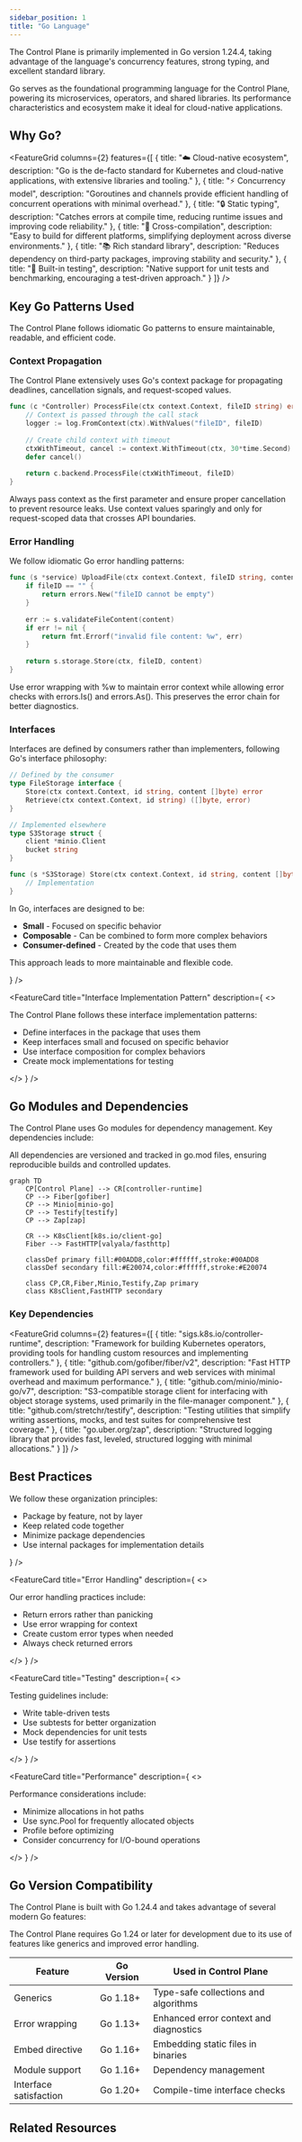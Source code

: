 ```yaml
---
sidebar_position: 1
title: "Go Language"
---
```



<PageHeader 
  title="Go Language"
  description="The foundation of the Control Plane's architecture"
/>

The Control Plane is primarily implemented in Go version 1.24.4, taking advantage of the language's concurrency features, strong typing, and excellent standard library.

<InfoSection type="info" title="Go in the Control Plane">
  Go serves as the foundational programming language for the Control Plane, powering its microservices, operators, and shared libraries. Its performance characteristics and ecosystem make it ideal for cloud-native applications.
</InfoSection>

## Why Go?

<FeatureGrid columns={2} features={[
  {
    title: "☁️ Cloud-native ecosystem",
    description: "Go is the de-facto standard for Kubernetes and cloud-native applications, with extensive libraries and tooling."
  },
  {
    title: "⚡ Concurrency model",
    description: "Goroutines and channels provide efficient handling of concurrent operations with minimal overhead."
  },
  {
    title: "🔒 Static typing",
    description: "Catches errors at compile time, reducing runtime issues and improving code reliability."
  },
  {
    title: "🧩 Cross-compilation",
    description: "Easy to build for different platforms, simplifying deployment across diverse environments."
  },
  {
    title: "📚 Rich standard library",
    description: "Reduces dependency on third-party packages, improving stability and security."
  },
  {
    title: "🧪 Built-in testing",
    description: "Native support for unit tests and benchmarking, encouraging a test-driven approach."
  }
]} />

## Key Go Patterns Used

<InfoSection type="tip" title="Idiomatic Go">
  The Control Plane follows idiomatic Go patterns to ensure maintainable, readable, and efficient code.
</InfoSection>

### Context Propagation

The Control Plane extensively uses Go's context package for propagating deadlines, cancellation signals, and request-scoped values.

```go
func (c *Controller) ProcessFile(ctx context.Context, fileID string) error {
    // Context is passed through the call stack
    logger := log.FromContext(ctx).WithValues("fileID", fileID)
    
    // Create child context with timeout
    ctxWithTimeout, cancel := context.WithTimeout(ctx, 30*time.Second)
    defer cancel()
    
    return c.backend.ProcessFile(ctxWithTimeout, fileID)
}
```

<InfoSection type="note" title="Context best practices">
  Always pass context as the first parameter and ensure proper cancellation to prevent resource leaks. Use context values sparingly and only for request-scoped data that crosses API boundaries.
</InfoSection>

### Error Handling

We follow idiomatic Go error handling patterns:

```go
func (s *service) UploadFile(ctx context.Context, fileID string, content []byte) error {
    if fileID == "" {
        return errors.New("fileID cannot be empty")
    }
    
    err := s.validateFileContent(content)
    if err != nil {
        return fmt.Errorf("invalid file content: %w", err)
    }
    
    return s.storage.Store(ctx, fileID, content)
}
```

<InfoSection type="warning" title="Error wrapping">
  Use error wrapping with %w to maintain error context while allowing error checks with errors.Is() and errors.As(). This preserves the error chain for better diagnostics.
</InfoSection>

### Interfaces

Interfaces are defined by consumers rather than implementers, following Go's interface philosophy:

```go
// Defined by the consumer
type FileStorage interface {
    Store(ctx context.Context, id string, content []byte) error
    Retrieve(ctx context.Context, id string) ([]byte, error)
}

// Implemented elsewhere
type S3Storage struct {
    client *minio.Client
    bucket string
}

func (s *S3Storage) Store(ctx context.Context, id string, content []byte) error {
    // Implementation
}
```

<CardGrid columns={2}>
  <FeatureCard
    title="Interface Design Philosophy"
    description={
      <>
        <p>In Go, interfaces are designed to be:</p>
        <ul>
          <li><strong>Small</strong> - Focused on specific behavior</li>
          <li><strong>Composable</strong> - Can be combined to form more complex behaviors</li>
          <li><strong>Consumer-defined</strong> - Created by the code that uses them</li>
        </ul>
        <p>This approach leads to more maintainable and flexible code.</p>
      </>
    }
  />
  
  <FeatureCard
    title="Interface Implementation Pattern"
    description={
      <>
        <p>The Control Plane follows these interface implementation patterns:</p>
        <ul>
          <li>Define interfaces in the package that uses them</li>
          <li>Keep interfaces small and focused on specific behavior</li>
          <li>Use interface composition for complex behaviors</li>
          <li>Create mock implementations for testing</li>
        </ul>
      </>
    }
  />
</CardGrid>

## Go Modules and Dependencies

The Control Plane uses Go modules for dependency management. Key dependencies include:

<InfoSection type="note" title="Dependency management">
  All dependencies are versioned and tracked in go.mod files, ensuring reproducible builds and controlled updates.
</InfoSection>

```mermaid
graph TD
    CP[Control Plane] --> CR[controller-runtime]
    CP --> Fiber[gofiber]
    CP --> Minio[minio-go]
    CP --> Testify[testify]
    CP --> Zap[zap]
    
    CR --> K8sClient[k8s.io/client-go]
    Fiber --> FastHTTP[valyala/fasthttp]
    
    classDef primary fill:#00ADD8,color:#ffffff,stroke:#00ADD8
    classDef secondary fill:#E20074,color:#ffffff,stroke:#E20074
    
    class CP,CR,Fiber,Minio,Testify,Zap primary
    class K8sClient,FastHTTP secondary
```

### Key Dependencies

<FeatureGrid columns={2} features={[
  {
    title: "sigs.k8s.io/controller-runtime",
    description: "Framework for building Kubernetes operators, providing tools for handling custom resources and implementing controllers."
  },
  {
    title: "github.com/gofiber/fiber/v2",
    description: "Fast HTTP framework used for building API servers and web services with minimal overhead and maximum performance."
  },
  {
    title: "github.com/minio/minio-go/v7",
    description: "S3-compatible storage client for interfacing with object storage systems, used primarily in the file-manager component."
  },
  {
    title: "github.com/stretchr/testify",
    description: "Testing utilities that simplify writing assertions, mocks, and test suites for comprehensive test coverage."
  },
  {
    title: "go.uber.org/zap",
    description: "Structured logging library that provides fast, leveled, structured logging with minimal allocations."
  }
]} />

## Best Practices

<CardGrid columns={2}>
  <FeatureCard
    title="Code Organization"
    description={
      <>
        <p>We follow these organization principles:</p>
        <ul>
          <li>Package by feature, not by layer</li>
          <li>Keep related code together</li>
          <li>Minimize package dependencies</li>
          <li>Use internal packages for implementation details</li>
        </ul>
      </>
    }
  />
  
  <FeatureCard
    title="Error Handling"
    description={
      <>
        <p>Our error handling practices include:</p>
        <ul>
          <li>Return errors rather than panicking</li>
          <li>Use error wrapping for context</li>
          <li>Create custom error types when needed</li>
          <li>Always check returned errors</li>
        </ul>
      </>
    }
  />
  
  <FeatureCard
    title="Testing"
    description={
      <>
        <p>Testing guidelines include:</p>
        <ul>
          <li>Write table-driven tests</li>
          <li>Use subtests for better organization</li>
          <li>Mock dependencies for unit tests</li>
          <li>Use testify for assertions</li>
        </ul>
      </>
    }
  />
  
  <FeatureCard
    title="Performance"
    description={
      <>
        <p>Performance considerations include:</p>
        <ul>
          <li>Minimize allocations in hot paths</li>
          <li>Use sync.Pool for frequently allocated objects</li>
          <li>Profile before optimizing</li>
          <li>Consider concurrency for I/O-bound operations</li>
        </ul>
      </>
    }
  />
</CardGrid>

## Go Version Compatibility

The Control Plane is built with Go 1.24.4 and takes advantage of several modern Go features:

<InfoSection type="note" title="Go version support">
  The Control Plane requires Go 1.24 or later for development due to its use of features like generics and improved error handling.
</InfoSection>

| Feature | Go Version | Used in Control Plane |
|---------|------------|----------------------|
| Generics | Go 1.18+ | Type-safe collections and algorithms |
| Error wrapping | Go 1.13+ | Enhanced error context and diagnostics |
| Embed directive | Go 1.16+ | Embedding static files in binaries |
| Module support | Go 1.16+ | Dependency management |
| Interface satisfaction | Go 1.20+ | Compile-time interface checks |

## Related Resources

<CardGrid columns={3}>
  <FeatureCard
    title="Kubernetes"
    description="Learn about the Control Plane's integration with Kubernetes."
    linkText="View Kubernetes"
    linkUrl="../1-Core-Technologies/kubernetes"
  />
  
  <FeatureCard
    title="Gofiber"
    description="Explore the web framework used in the Control Plane's APIs."
    linkText="View Gofiber"
    linkUrl="../2-Web-Frameworks/gofiber"
  />
  
  <FeatureCard
    title="Testing"
    description="Learn about the testing tools and practices used in the project."
    linkText="View Testing"
    linkUrl="../4-Testing/testify"
  />
</CardGrid>